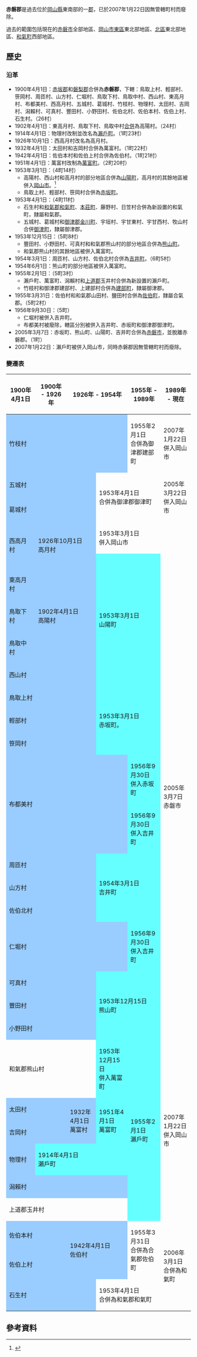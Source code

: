 {{日本郡 (廢除)
| 郡 = 赤磐郡
| 日文原名 = 赤磐郡
| 平假名 = あかいわぐん
| 羅馬字拼音 = Akaiwa-gun
| 地圖 = 
| 廢除時間 = 2007年1月22日
| 廢除理由 = 無管轄町村
| 廢除時處置 = '''赤磐郡''' → [[岡山市|岡山市]]
| 現在郡 = 赤磐市
| 都道府縣 = 岡山縣
| 編號 = 
| 町 = 1
| 村 =
| 經度 = 
| 緯度 = 
| 註記 = 
|}}
'''赤磐郡'''是過去位於[[岡山縣|岡山縣]]東南部的一[[郡|郡]]，已於2007年1月22日因無管轄町村而廢除。

過去的範圍包括現在的[[赤磐市|赤磐市]]全部地區、[[岡山市|岡山市]][[東區_(岡山市)|東區]]東北部地區、[[北區_(岡山市)|北區]]東北部地區、[[和氣町|和氣町]]西部地區。

==歷史==

===沿革===
* 1900年4月1日：[[赤坂郡|赤坂郡]]和[[磐梨郡|磐梨郡]]合併為'''赤磐郡'''，下轄：鳥取上村、輕部村、笹岡村、周匝村、山方村、仁堀村、鳥取下村、鳥取中村、西山村、東高月村、布都美村、西高月村、五城村、葛城村、竹枝村、物理村、太田村、吉岡村、潟賴村、可真村、豐田村、小野田村、佐伯北村、佐伯本村、佐伯上村、石生村。（26村）
* 1902年4月1日：東高月村、鳥取下村、鳥取中村[[市町村合併|合併]]為高陽村。（24村）
* 1914年4月1日：物理村改制並改名為[[瀨戶町_(岡山市)|瀨戶町]]。（1町23村）
* 1926年10月1日：西高月村改名為高月村。
* 1932年4月1日：太田村和吉岡村合併為萬富村。（1町22村）
* 1942年4月1日：佐伯本村和佐伯上村合併為佐伯村。（1町21村）
* 1951年4月1日：萬富村改制為[[萬富町|萬富町]]。（2町20村）
* 1953年3月1日：（4町14村）
** 高陽村、西山村和高月村的部分地區合併為[[山陽町_(岡山縣)|山陽町]]，高月村的其餘地區被併入[[岡山市|岡山市]]。<ref>{{cite web| title=岡山市のプロフィール　市域の広がり［市域変遷図］| url=http://www.city.okayama.jp/okayama/okayama_00025.html| publisher=岡山市政府| accessdate=2012-01-29| language=ja| archive-url=https://web.archive.org/web/20161016095716/http://www.city.okayama.jp/okayama/okayama_00025.html| archive-date=2016-10-16| dead-url=yes}}</ref>
** 鳥取上村、輕部村、笹岡村合併為[[赤坂町_(岡山縣)|赤坂町]]。
* 1953年4月1日：（4町11村）
** 石生村和[[和氣郡|和氣郡]][[和氣町|和氣町]]、[[本莊町|本莊町]]、藤野村、日笠村合併為新設置的和氣町，隸屬和氣郡。
** 五城村、葛城村和[[御津郡|御津郡]][[金川町|金川町]]、宇垣村、宇甘東村、宇甘西村、牧山村合併[[御津町_(岡山縣)|御津町]]，隸屬御津郡。
* 1953年12月15日：（5町8村）
** 豐田村、小野田村、可真村和和氣郡熊山村的部分地區合併為[[熊山町|熊山町]]。
** 和氣郡熊山村的其餘地區被併入萬富町。
* 1954年3月1日：周匝村、山方村、佐伯北村合併為[[吉井町_(岡山縣)|吉井町]]。（6町5村）
* 1954年6月1日：熊山町的部分地區被併入萬富町。
* 1955年2月1日：（5町3村）
** 瀨戶町、萬富町、潟賴村和[[上道郡|上道郡]]玉井村合併為新設置的瀨戶町。
** 竹枝村和御津郡建部村、上建部村合併為[[建部町|建部町]]，隸屬御津郡。
* 1955年3月31日：佐伯村和和氣郡山田村、鹽田村合併為[[佐伯町_(岡山縣)|佐伯町]]，隸屬合氣郡。（5町2村）
* 1956年9月30日：（5町）
** 仁堀村被併入吉井町。
** 布都美村被廢除，轄區分別被併入吉井町、赤坂町和御津郡御津町。
* 2005年3月7日：赤坂町、熊山町、山陽町、吉井町合併為[[赤磐市|赤磐市]]，並脫離赤磐郡。（1町）
* 2007年1月22日：瀨戶町被併入岡山市，同時赤磐郡因無管轄町村而廢除。

===變遷表===
{| class="wikitable" style="font-size:x-small"
|-
! 1900年4月1日
! 1900年 - 1926年
! colspan=2 | 1926年 - 1954年
! 1955年 - 1989年
! 1989年 - 現在
! 現在
|-
| colspan=4 style="background-color:#9cf;" | 竹枝村
| 1955年2月1日<br>合併為御津郡建部町
| 2007年1月22日<br>併入岡山市
| rowspan=4 | 2009年4月1日<br>岡山市北區
|-
| colspan=3 style="background-color:#9cf;" | 五城村
| rowspan=2 colspan=2 | 1953年4月1日<br>合併為御津郡御津町
| rowspan=2 | 2005年3月22日 <br>併入岡山市
|-
| colspan=3 style="background-color:#9cf;" | 葛城村
|-
| rowspan=2 style="background-color:#9cf;" | <br>西高月村<br><br>
| rowspan=2 colspan=2 style="background-color:#9cf;" | 1926年10月1日<br>高月村
| colspan=3 | 1953年3月1日<br>併入岡山市
|-
| rowspan=5 colspan=2 style="background-color:#6ff;" | 1953年3月1日<br>山陽町
| rowspan=18 colspan=2 | 2005年3月7日<br>赤磐市
|-
| style="background-color:#9cf;" | 東高月村
| rowspan=3 colspan=2 style="background-color:#9cf;" | 1902年4月1日<br>高陽村
|-
| style="background-color:#9cf;" | 鳥取下村
|-
| style="background-color:#9cf;" | 鳥取中村
|-
| colspan=3 style="background-color:#9cf;" | 西山村
|-
| colspan=3 style="background-color:#9cf;" | 鳥取上村
| rowspan=3 colspan=2 style="background-color:#6ff;" | 1953年3月1日<br>赤坂町。
|-
| colspan=3 style="background-color:#9cf;" | 輕部村
|-
| colspan=3 style="background-color:#9cf;" | 笹岡村
|-
| rowspan=2 colspan=4 style="background-color:#9cf;" | 布都美村
| style="background-color:#6ff;" | 1956年9月30日<br>併入赤坂町
|-
| style="background-color:#6ff;" | 1956年9月30日<br>併入吉井町
|-
| colspan=3 style="background-color:#9cf;" | 周匝村
| rowspan=3 colspan=2 style="background-color:#6ff;" | 1954年3月1日<br>吉井町
|-
| colspan=3 style="background-color:#9cf;" | 山方村
|-
| colspan=3 style="background-color:#9cf;" | 佐伯北村
|-
| colspan=4 style="background-color:#9cf;" | 仁堀村
| style="background-color:#6ff;" | 1956年9月30日<br>併入吉井町
|-
| colspan=3 style="background-color:#9cf;" | 可真村
| rowspan=4 colspan=2 style="background-color:#6ff;" | <br>1953年12月15日<br>熊山町<br><br>
|-
| colspan=3 style="background-color:#9cf;" | 豐田村
|-
| colspan=3 style="background-color:#9cf;" | 小野田村
|-
| rowspan=2 colspan=3 | 和氣郡熊山村
|-
| style="background-color:#6ff;" | 1953年12月15日<br>併入萬富町
| rowspan=6 style="background-color:#6ff;" | 1955年2月1日<br>瀨戶町
| rowspan=6 | 2007年1月22日<br>併入岡山市
| rowspan=6 | 2009年4月1日<br>岡山市東區
|-
| colspan=2 style="background-color:#9cf;" | 太田村
| rowspan=2 style="background-color:#9cf;" | 1932年4月1日<br>萬富村
| rowspan=2 style="background-color:#6ff;" | 1951年4月1日<br>萬富町
|-
| colspan=2 style="background-color:#9cf;" | 吉岡村
|-
| style="background-color:#9cf;" | 物理村
| colspan=3 style="background-color:#6ff;" | 1914年4月1日<br>瀨戶町
|-
| colspan=4 style="background-color:#9cf;" | 潟賴村
|-
| colspan=4 | 上道郡玉井村
|-
| colspan=2 style="background-color:#9cf;" | 佐伯本村
| rowspan=2 colspan=2 style="background-color:#9cf;" | 1942年4月1日<br>佐伯村
| rowspan=2 | 1955年3月31日<br>合併為合氣郡佐伯町
| rowspan=3 colspan=2 | 2006年3月1日<br>合併為和氣町
|-
| colspan=2 style="background-color:#9cf;" | 佐伯上村
|-
| colspan=3 style="background-color:#9cf;" | 石生村
| colspan=2 | 1953年4月1日<br>合併為和氣郡和氣町
|}

==參考資料==
{{reflist}}

{{岡山縣}}{{Authority control}}